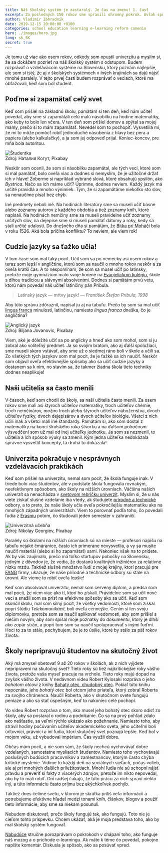 ```yaml
---
title: Náš školský systém je zastaralý. Je čas na zmenu! 1. časť
excerpt: Za posledných 150 rokov sme spravili ohromný pokrok. Avšak spôsob, akým sa učíme v školách, sa veľmi nezmenil.
author: Vladimír Záhradník
date: 2019-12-15 20:00:00 +0100
categories: school education learning e-learning reform comenio
hero: ./images/hero.jpg
lang: sk_SK
secret: true
---
```


Je tomu už viac ako osem rokov, odkedy som opustil univerzitu a myslím si, že sa dokážem pozrieť na náš školský systém s odstupom. Budem rozprávať o vzdelávacom systéme na Slovensku, ktorý poznám najlepšie, ale som si istý, že aj v školských systémoch v iných krajinách sa dajú nájsť mnohé paralely. V tejto prvej časti budem rozprávať o veciach, ktoré ma obťažovali, keď som bol študent.

## Poďme si zapamätať celý svet
Keď som prišiel na základnú školu, pamätám si ten deň, keď nám učiteľ povedal, aby sme si zapamätali celú malú násobilku na hodine matematiky, ako keby to bolo len včera. V ten deň som prišiel domov a spýtal sa mojej mamy, prečo si to mám zapamätať. Nevedel som to pochopiť. Vysvetlila mi, že mi to môže pomôcť robiť jednoduché násobenia z hlavy bez pera a papiera (alebo kalkulačky), a ja som jej odpoveď prijal. Koniec-koncov, pre mňa bola autoritou.

<div className="Image__Large">
  <img src="./images/study-girl.jpg" alt="Študentka" />
  <figcaption>Zdroj: Наталия Когут, Pixabay</figcaption>
</div>

Neskôr som ocenil, že som si násobilku zapamätal, ale tých vecí, ktoré som si mal pamätať, bolo oveľa viac a dodnes si nemyslím, že je užitočné držať ich v hlave! Zoberme si napríklad vybrané slová, ktoré obsahujú ypsilón, ako *Bystrica*. Načo sa ich máme učiť? Úprimne, dodnes neviem. Každý jazyk má určité pravidlá a mnoho výnimiek. Tým, že si zapamätáme niekoľko sto slov, sa nenaučíme písať bez chýb.

Iné predmety neboli iné. Na hodinách literatúry sme sa museli učiť básne alebo zoznamy autorov z každého obdobia a tiež zoznamy kníh, ktoré napísali. Na hodinách nemčiny sme sa museli pravidelne učiť zoznamy určitých slov, na dejepise sme si museli pamätať dátumy a roky, kedy sa stali určité udalosti. Do dnešného dňa si pamätám, že [Bitka pri Moháči][mohacs] bola v roku 1526. Aká bola príčina konfliktu? To neviem, ale viem rok!

## Cudzie jazyky sa ťažko učia!
V tom čase som mal taký pocit. Učil som sa po nemecky asi osem rokov a teraz som lepší v angličtine, ktorú som sa naučil o mnoho rokov neskôr a za oveľa kratší čas. A to nespomínam, že som sa musel učiť po latinsky, pretože moje gymnázium malo svoje korene na [Evanjelickom kolégiu][kolegium], škole s dlhou tradíciou a slávnymi absolventmi. Dodnes si pamätám prvú vetu, ktorú nám povedal náš učiteľ latinčiny pán Pribula.

> Latinský jazyk — mŕtvy jazyk!
> — <cite>František Štefan Pribula, 1998</cite>

Aby túto správu zdôraznil, napísal ju aj na tabuľu. Prečo by som sa mal učiť [lingua franca][lingua-franca] minulosti, latinčinu, namiesto *lingua franca* dneška, čo je angličtina?

<div className="Image__Large">
  <img src="./images/english-blackboard.jpg" alt="Anglický jazyk" />
  <figcaption>Zdroj: Biljana Jovanovic, Pixabay</figcaption>
</div>

Viem, aké je dôležité učiť sa po anglicky a hneď ako som mohol, som si ju zobral ako voliteľný predmet. Ja so svojím bratom, ako aj ďalší spolužiaci, sme museli skoro vstávať, aby sme už o siedmej ráno boli v škole a učili sa. Zo všetkých tých jazykov som mal pocit, že je ťažké sa ich naučiť. Neskôr som objavil oveľa efektívnejšie spôsoby ako sa učiť cudzie jazyky a dostanem sa k nim, no stavím sa, že takmer žiadna škola tieto techniky dodnes neaplikuje!

## Naši učitelia sa často menili
V časoch, keď som chodil do školy, sa naši učitelia často menili. Za osem rokov sme mali asi štyroch učiteľov matematiky, troch učiteľov chémie, troch nemčinárov, možno troch alebo štyroch učiteľov náboženstva, dvoch učiteľov fyziky, dvoch dejepisárov a dvoch učiteľov biológie. Všetci z nich učili inak a všetci mali iné štandardy. Pamätám si, ako som dostal z matematiky na konci školského roka štvorku a na ďalšom polročnom výsvedčení som už mal od inej učiteľky jednotku. Ja som sa nezmenil, to učitelia a ich spôsob výuky sa zmenil. Kým jedna učiteľka nedokázala správne vysvetliť koncepty, tá druhá to dokázala!

## Univerzita pokračuje v nesprávnych vzdelávacích praktikách
Keď som prišiel na univerzitu, nemal som pocit, že škola funguje inak. V triede bolo viac študentov, ale v podstate škola fungovala rovnakým, neefektívnym spôsobom, ako školy na nižších úrovniach. Väčšina našich univerzít sa nenachádza v [svetovom rebríčku univerzít][university-rankings]. Myslím si, že u nás viete získať slušné vzdelanie iba vtedy, ak študujete [prírodné a technické][stem] odbory, a to preto, že naše školy učia oveľa pokročilejšiu matematiku ako na mnohých západných univerzitách. Viem to porovnať podľa toho, čo povedali ľudia z [Erasmu][erasmus] potom, čo študovali jeden semester v zahraničí.

<div className="Image__Large">
  <img src="./images/university-classroom.jpg" alt="Univerzitná učebňa" />
  <figcaption>Zdroj: Nikolay Georgiev, Pixabay</figcaption>
</div>

Paralely so školami na nižších úrovniach sú na mieste — profesori napíšu na tabuľu nejaké čmáranice, často ich primerane nevysvetlia, a vy sa musíte naučiť materiál (alebo si ho zapamätať) sami. Nakoniec však na to prídete. Ak by vás zaujímalo, prečo má toľko startupov pobočky na Slovensku, jedným z dôvodov je, že vedia, že dostanú kvalitných inžiniérov za relatívne nízku mzdu. Taktiež slušné množstvo ľudí z mojej krajiny, ktorí pracujú pre [FANG][fang] firmy, ukazuje, že naše prírodné a technické odbory sú stále na úrovni. Ale vieme to robiť oveľa lepšie!

Keď som absolvoval univerzitu, nemal som červený diplom, a predsa som mal pocit, že viem viac ako tí, ktorí ho získali. Pravidelne som sa učil nové veci a snažil som sa prísť na efektívne spôsoby ako sa učiť. Keď som skončil školu, mal som silný pocit, že všetky vedomosti, ktoré som získal popri štúdiu *Telekomunikácií*, boli oveľa cennejšie. Cením si len svoju diplomovku, pretože som sa naučil aplikovať vedomosti, aby som prišiel s niečím novým, aby som spísal moje poznatky do dokumentu, ktorý je dlhší ako zopár strán, a popri tom som sa naučil spolupracovať s inými ľuďmi. Hoci to za to stálo, pochybujem, že je to úsilie, ktoré by stálo za päť rokov života.

## Školy nepripravujú študentov na skutočný život
Aký má zmysel obetovať 9 až 20 rokov v školách, ak z nich výjdete nepripravení na skutočný svet? Tieto roky sú tiež najkritickejšie roky vášho života, pretože vaša myseľ pracuje na vrchole. Tieto roky majú dopad na zvyšok vášho života. V nedávnom videu Robert Kyiosaki rozpráva o jeho *bohatom otcovi* z knihy [Bohatý otec, chudobný otec][rich-dad]. Pokiaľ túto knihu nepoznáte, jeho *bohatý otec* bol otcom jeho priateľa, ktorý zobral Roberta za svojho chránenca. Naučil Roberta, ako v skutočnom svete fungujú peniaze a ako sa stať úspešným, keď to nakoniec celé pochopí.

<div class="Image__Medium">
  <YouTube videoId="azq0S0DKS50" />
</div>

Vo videu Robert rozpráva o tom, ako musel jeho bohatý otec skoro odísť zo školy, aby sa postaral o rodinu a podnikanie. Čo sa na prvý pohľad zdalo ako nešťastie, sa veľmi rýchlo ukázalo ako požehnanie. Namiesto toho, aby strávil hodiny počúvaním učiteľov akademického sveta, jeho učiteľmi boli účtovníci, právnici a iní ľudia, ktorí skutočný svet poznajú lepšie. Keď bol v mojom veku, už vybudoval impérium. Čas využil dobre.

Občas mám pocit, a nie som sám, že školy nechcú vychovávať dobre vzdelaných, samostatne mysliacich študentov. Namiesto toho vychovávajú poslušných budúcich pracovníkov a zamestnancov, ktorým často chýba kritické myslenie. Vidíme to každý deň na sociálnych sieťach, počas volieb, ale aj pri mnohých ďalších príležitostiach. Mnohí ľudia nie sú schopní nájsť pravdu a preveriť si fakty z viacerých zdrojov, pretože im nikto nepovedal, ako by to mali robiť. Oni radšej čakajú, že túto prácu za nich spraví niekto iný, a túto informáciu často príjmu bez akýchkoľvek pochýb.

Taktiež dnes čelíme svetu, v ktorom je skrátka príliš veľa informácií a potrebujeme efektívne hľadať medzi tonami kníh, článkov, blogov a použiť tieto informácie, aby sme sa niekam posunuli.

Nebudem diskutovať, prečo školy fungujú tak, ako fungujú. Toto nie je cieľom tohto príspevku. Chcem ukázať, aká je moja predstava toho, ako by mal školský systém fungovať.

[Nabudúce][part2] stručne porozprávam o pokrokoch v chápaní toho, ako funguje náš mozog a o príchode e-learningu. Ak máte k téme čo povedať, pokojne napíšte komentár. Diskusia je spôsob, ako sa posúvať vpred.

[//]: # (Used references)
[mohacs]: https://en.wikipedia.org/wiki/Battle_of_Moh%C3%A1cs
[kolegium]: https://sk.wikipedia.org/wiki/Evanjelick%C3%A9_kol%C3%A9gium
[lingua-franca]: https://cs.wikipedia.org/wiki/Lingua_franca
[university-rankings]: https://www.topuniversities.com/university-rankings/world-university-rankings/2019
[stem]: https://en.wikipedia.org/wiki/Science%2C_technology%2C_engineering%2C_and_mathematics
[fang]: https://www.investopedia.com/terms/f/fang-stocks-fb-amzn.asp
[erasmus]: https://cs.wikipedia.org/wiki/Program_Erasmus
[rich-dad]: https://www.richdad.com/
[part2]: https://www.zahradnik.io/nas-skolsky-system-je-zastaraly.-je-cas-na-zmenu!-2.-cast